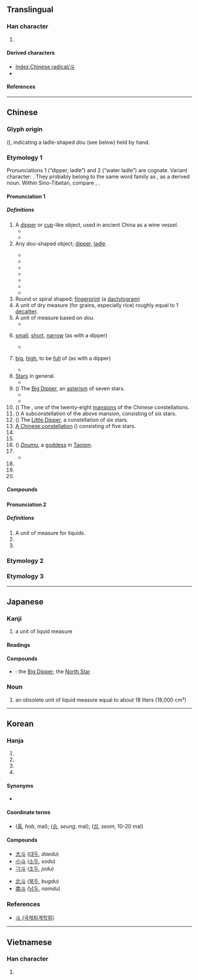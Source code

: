 {{also|鬥|头}}
{{character info}}
==Translingual==
{{stroke order|type=animate}}
{{ja-forms|[[闘]]|[[斗]]|[[鬥]]/[[鬭]]}}

===Han character===
{{Han char|rn=68|rad=斗|as=00|sn=4|four=34000|canj=YJ|ids=⿻⿻㇀丨⺀}}

# {{mul-kangxi radical-def}}

====Derived characters====
* [[Index:Chinese radical/斗]]
* {{l|mul|[[料]], [[斛]], [[斡]], [[魁]], [[蚪]], [[斜]]}}

====References====
{{Han ref|kx=0477.240|dkj=13489|dj=0835.270|hdz=32252.010|uh=6597}}

----

==Chinese==

===Glyph origin===
{{Han etym}}
{{liushu|p}} (''{{w|Shuowen}}''), indicating a ladle-shaped ''dou'' (see below) held by hand.

===Etymology 1===
{{zh-forms|alt=𤣫,𠦁,𣁬}}
Pronunciations 1 (“dipper, ladle”) and 2 (“water ladle”) are cognate. Variant character: {{zh-l|枓|ladle}}. They probably belong to the same word family as {{och-l|注|to pour}}, as a derived noun. Within Sino-Tibetan, compare {{cog|bo|ཆུ||water}}, {{m|bo|འཆུ||to scoop up, to ladle water}}.

====Pronunciation 1====
{{zh-pron
|m=dǒu
|m-s=
|dg=
|c=dau2
|c-t=
|g=deu3
|h=pfs=téu;gd=dêu3
|j=dou2
|mb=dě
|md=dāu
|mn=táu/qz:tió/tw,xm,zz:tó͘
|mn_note=táu - vernacular; tió/tó͘ - literary
|w=2teu
|x=dou3
|mc=y
|oc=1,1
|cat=n,a,pn
}}

=====Definitions=====
{{zh-hanzi}}
{{zh-wp|zh|yue}}

# A [[dipper]] or [[cup]]-like object, used in ancient China as a wine vessel.
#* {{zh-x|斗量|to measure with ''dou''; numerous}}
#* {{zh-x|斗筲|''dou'' and ''xiao''; humble; insignificant}}
# Any ''dou''-shaped object; [[dipper]], [[ladle]].
#: {{zh-x|漏斗|funnel}}
#: {{zh-x|熨斗|flatiron}}
#* {{zh-x|煙斗|tobacco pipe}}
#* {{zh-x|風斗|wind scoop}}
#* {{zh-x|水斗|water ladle}}
#* {{zh-x|墨斗|carpenter's ink marker}}
#* {{zh-x|抽斗|drawer}}
#* {{zh-x|斗笠|wide-brimmed rain hat}}
#* {{zh-x|斗篷|cape, cloak}}
# Round or spiral shaped; [[fingerprint]] (a [[dactylogram]])
# A unit of dry measure (for grains, especially rice) roughly equal to 1 [[decaliter]].
# A unit of measure based on ''dou''.
#* {{zh-x|升斗|''sheng'' and ''dou''; a small amount}}
# {{lb|zh|figurative}} [[small]], [[short]], [[narrow]] (as with a dipper)
#* {{zh-x|斗室|small room}}
# {{lb|zh|figurative}} [[big]], [[high]], to be [[full]] of (as with a dipper)
#* {{zh-x|斗膽|venture; boldly}}
# [[star|Star]]s in general.
#* {{zh-x|星斗|stars}}
# ({{zh-l|*北斗}}) The [[Big Dipper]], an [[asterism]] of seven stars.
#* {{zh-x|星移斗轉|passage of time}}
#* {{zh-x|泰斗|the leading authority}}
# ({{zh-l|*斗宿}}) The {{w|Dipper (Chinese constellation)}}, one of the twenty-eight [[mansion]]s of the Chinese constellations.
# ({{zh-l|*南斗}}) A subconstellation of the above mansion, consisting of six stars.
# ({{zh-l|*小北斗}}) The [[Little Dipper]], a constellation of six stars.
# [[w:zh:斗 (星官)|A Chinese constellation]] ({{zh-l|*星官}}) consisting of five stars.
# {{zh-abbrev|刁斗|[[cauldron]], [[cymbal]]}}
# {{zh-abbrev|科斗|tadpole}}
# ({{zh-l|*斗姆}}) [[w:zh:斗姆|''Doumu'']], a [[goddess]] in [[Taoism]].
# {{zh-alt-form|*枓|the system of [[wood]] [[bracket]]s on the top of a [[column]] supporting the [[crossbeam]]}}
#* {{zh-x|斗拱|corbel bracket}}
# {{zh-alt-form|陡|steep, cliffy}}
# {{zh-alt-form|陡|suddenly, in a sudden}}
# {{zh-alt-form|抖|to tremble, to shake off}}

=====Compounds=====
{{zh-der|升斗之祿|尺寸斗粟|告天拜斗|刁斗|巴斗|五斗米道|升斗小民|公斗|八斗才|八斗之才|志沖斗牛|五斗米|北斗七星|一天星斗|五斗櫃|孔章望斗|尺板斗食|五斗折腰|升斗|家無斗儲|山斗|久仰山斗|南箕北斗|五斗解酲|大斗小秤|大斗|尺布斗粟|八斗陳思|北斗|冰斗|八斗子|斗魁|斗方|斗渠|斗粟尺布|星移斗轉|秤平斗滿|斗筲之輩|斗酒隻雞|斗筲之材|步斗踏罡|斗室生輝|栽觔斗|戽斗|斗筲小器|泰山北斗|斗杓|文章星斗|日進斗金|氣沖牛斗|斗筲之才|搬斗|氣沖斗牛|斗香|斗箕|漏斗管|煙斗|步罡踏斗|斗牛|斗絕|斗山|斗儲|斗笠|滴水漏斗|斗筲|斗極|火斗|斗筲之徒|熨斗|打筋斗|摔筋斗|斗栱|拜斗|斗門|斗食|玉斗|才儲八斗|斗城|斗拱|穿跟斗|橡斗|積金至斗|移星換斗|科斗書|斗概|科斗文|掊斗折衡|折腰五斗|無梁斗|斗筲役|氣吞牛斗|漏斗器|斗轉參橫|抽斗|斗轉星移|斗杓轉勢|斗酒百篇|斗柄|畚斗|斗升之祿|斗酒學士|星斗|珠斗爛班|斗室|斗南|番張跟斗|折腰升斗|斗篷|才當曹斗|斗藪|掛斗|斗升之水|斗斛之祿|斗重山齊|斗燈|才高八斗|斗居|斗膽|斗絕一隅|沒量斗|斗筲穿窬|斗蓬裝|泰斗|斗紋|斗店|漏斗|斗頓|斗粟囊金|斗府|斗帳|斗齋|斗車|斗升|斗量車載|斗酒|斗筲之器|斗筲之人|斗杓東指|斗方名士|斗子|斗大|斗南一人|氣克斗牛|熅斗|斗然|銅斗家計|翻跟斗|翻筋斗|老斗|菸斗|維斗|筲斗|車載斗量|腮斗|笆斗|墨斗魚|墨斗|金印如斗|筋斗雲|箕斗|菸斗絲|觔斗|門斗|風斗|香斗|膽大如斗|電熨斗|雙柑斗酒|紫微斗數|阿斗|鐎斗|錢過北斗|銅斗家私|銅斗兒|金斗|車斗|豐城貫斗|翻過筋斗|筋斗|觔斗雲|斗湖堤|三斗坪|斗六|不為五斗米折腰|斗姥|斗姥元君|便斗}}

====Pronunciation 2====
{{zh-pron
|m=zhǔ
|oc=2,n
|cat=n,a,pn
}}

=====Definitions=====
{{zh-hanzi}}

# A unit of measure for liquids.
# {{zh-alt-form|*枓|ladle or spoon used for [[scooping]] water}}
# {{zh-alt-form|主|master, God}}

===Etymology 2===
{{zh-see|鬥}}

===Etymology 3===
{{zh-see|陡|ss}}

{{zh-cat|Intermediate}}

----

==Japanese==
{{wp|lang=ja}}

===Kanji===
{{ja-kanji|grade=c|rs=斗00}}

# a unit of liquid measure

====Readings====
{{ja-readings
|goon=つ
|kanon=とう
|kanyoon=と
|kun=ます-, ひしゃく-, とます-
}}

====Compounds====
{{der-top|Compounds}}
* {{ja-r|北%斗|ほく%と}}: the [[Big Dipper]]; the [[North Star]]
{{der-bottom}}

===Noun===
{{ja-noun|と}}

# an obsolete unit of liquid measure equal to about 18 liters (18,000 cm³)

----

==Korean==

===Hanja===
{{ko-hanja|말|두}}

# {{hanja form of|두|[[measure]] of about 18 [[liter]]s; such measuring vessel}}
# {{hanja form of|두|[[cauldron]]; [[cymbal]]}}
# {{hanja form of|두|[[dipper]], [[ladle]]}}
# {{hanja form of|두|[[asterism]] around [[Polaris]] such as [[Big Dipper]] and [[Little Dipper]]}}

====Synonyms====
* {{sense|cauldron}} {{l|ko|刁}}

====Coordinate terms====
* {{sense|unit}} {{l|ko|合}} ([[홉]], ''hob'', {{frac|100}} mal); {{l|ko|升}} ([[승]], ''seung'', {{frac|10}} mal); {{l|ko|石}} ([[섬]], ''seom'', 10-20 mal)

====Compounds====
{{top2}}
* [[大斗]] ([[대두]], ''daedu'')
* [[小斗]] ([[소두]], ''sodu'')
* [[刁斗]] ([[조두]], ''jodu'')
{{mid2}}
* [[北斗]] ([[북두]], ''bugdu'')
* [[南斗]] ([[남두]], ''namdu'')
{{bottom}}

===References===
* [https://web.archive.org/web/20160304095655/http://www.toegye.ne.kr/dic/read_dic.asp?table=board&page=1&m_no=4471&str1=2&str2=%E5%88%81 斗 (국제퇴계학회)]

----

==Vietnamese==

===Han character===
{{vi-hantu|[[đẩu]], [[đấu]], [[điếu]], [[tẩu]]|rs=斗00}}

# {{rfdef|vi|sort=斗00}}

[[Category:CJKV radicals| ]]